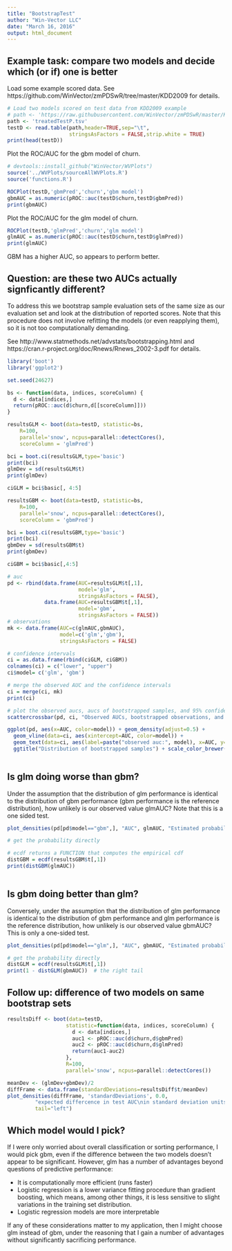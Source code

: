 ```yaml
---
title: "BootstrapTest"
author: "Win-Vector LLC"
date: "March 16, 2016"
output: html_document
---
```


## Example task: compare two models and decide which (or if) one is better

Load some example scored data.  See https://github.com/WinVector/zmPDSwR/tree/master/KDD2009 for details.

```r
# Load two models scored on test data from KDD2009 example
# path <- 'https://raw.githubusercontent.com/WinVector/zmPDSwR/master/KDD2009/treatedTestP.tsv'
path <- 'treatedTestP.tsv'
testD <- read.table(path,header=TRUE,sep="\t",
                    stringsAsFactors = FALSE,strip.white = TRUE)
print(head(testD))
```

Plot the ROC/AUC for the gbm model of churn.

```r
# devtools::install_github("WinVector/WVPlots")
source('../WVPlots/sourceAllWVPlots.R')
source('functions.R')

ROCPlot(testD,'gbmPred','churn','gbm model')
gbmAUC = as.numeric(pROC::auc(testD$churn,testD$gbmPred))
print(gbmAUC)
```

Plot the ROC/AUC for the glm model of churn.

```r
ROCPlot(testD,'glmPred','churn','glm model')
glmAUC = as.numeric(pROC::auc(testD$churn,testD$glmPred))
print(glmAUC)
```


GBM has a higher AUC, so appears to perform better.

## Question: are these two AUCs actually signficantly different?

To address this we bootstrap sample evaluation sets of the same size as our
evaluation set and look at the distribution of reported scores. Note that this procedure 
does not involve refitting the models (or even reapplying them), so 
it is not too computationally demanding.

See http://www.statmethods.net/advstats/bootstrapping.html and 
https://cran.r-project.org/doc/Rnews/Rnews_2002-3.pdf for details.

```r
library('boot')
library('ggplot2')

set.seed(24627)

bs <- function(data, indices, scoreColumn) {
  d <- data[indices,]
  return(pROC::auc(d$churn,d[[scoreColumn]]))
}

resultsGLM <- boot(data=testD, statistic=bs, 
  	R=100,
  	parallel='snow', ncpus=parallel::detectCores(),
  	scoreColumn = 'glmPred')

bci = boot.ci(resultsGLM,type='basic')
print(bci)
glmDev = sd(resultsGLM$t)
print(glmDev)

ciGLM = bci$basic[, 4:5]

resultsGBM <- boot(data=testD, statistic=bs, 
  	R=100,
  	parallel='snow', ncpus=parallel::detectCores(),
  	scoreColumn = 'gbmPred')

bci = boot.ci(resultsGBM,type='basic')
print(bci)
gbmDev = sd(resultsGBM$t)
print(gbmDev)

ciGBM = bci$basic[,4:5]

# auc
pd <- rbind(data.frame(AUC=resultsGLM$t[,1],
                       model='glm',
                       stringsAsFactors = FALSE),
            data.frame(AUC=resultsGBM$t[,1],
                       model='gbm',
                       stringsAsFactors = FALSE))
# observations
mk <- data.frame(AUC=c(glmAUC,gbmAUC),
                 model=c('glm','gbm'),
                 stringsAsFactors = FALSE)

# confidence intervals
ci = as.data.frame(rbind(ciGLM, ciGBM)) 
colnames(ci) = c("lower", "upper")
ci$model= c('glm', 'gbm')

# merge the observed AUC and the confidence intervals
ci = merge(ci, mk)
print(ci)

# plot the observed aucs, aucs of bootstrapped samples, and 95% confidence interval
scattercrossbar(pd, ci, "Observed AUCs, bootstrapped observations, and 95% confidence intervals")

ggplot(pd, aes(x=AUC, color=model)) + geom_density(adjust=0.5) + 
  geom_vline(data=ci, aes(xintercept=AUC, color=model)) +
  geom_text(data=ci, aes(label=paste("observed auc:", model), x=AUC, y=1), hjust="outward", size=5, show.legend=FALSE) + 
  ggtitle("Distribution of bootstrapped samples") + scale_color_brewer(palette="Dark2")
                                                                              

```

## Is glm doing worse than gbm?

Under the assumption that the distribution of glm performance is identical 
to the distribution of gbm performance (gbm performance is the reference
distribution), how unlikely is our observed value glmAUC? Note that this is a one sided test.

```r

plot_densities(pd[pd$model=="gbm",], "AUC", glmAUC, "Estimated probability of observing GBM auc less than observed GLM auc")

# get the probability directly

# ecdf returns a FUNCTION that computes the empirical cdf 
distGBM = ecdf(resultsGBM$t[,1])
print(distGBM(glmAUC))
 
```

## Is gbm doing better than glm?

Conversely, under the assumption that the distribution of glm performance is identical 
to the distribution of gbm performance and glm performance is the reference
distribution, how unlikely is our observed value gbmAUC? This is only a one-sided test.

```r

plot_densities(pd[pd$model=="glm",], "AUC", gbmAUC, "Estimated probability of observing GLM auc greater than observed GBM auc", tail="right")

# get the probability directly
distGLM = ecdf(resultsGLM$t[,1])
print(1 - distGLM(gbmAUC))  # the right tail
```


## Follow up: difference of two models on same bootstrap sets

```r
resultsDiff <- boot(data=testD,
                   statistic=function(data, indices, scoreColumn) {
                     d <- data[indices,]
                     auc1 <- pROC::auc(d$churn,d$gbmPred)
                     auc2 <- pROC::auc(d$churn,d$glmPred)
                     return(auc1-auc2)
                   },
                   R=100,
                   parallel='snow', ncpus=parallel::detectCores())

meanDev <- (glmDev+gbmDev)/2
diffFrame <- data.frame(standardDeviations=resultsDiff$t/meanDev)
plot_densities(diffFrame, 'standardDeviations', 0.0, 
         "expected differcence in test AUC\nin standard deviation units",
         tail="left")
```

## Which model would I pick?

If I were only worried about overall classification or sorting performance, I would pick gbm, even if the difference between the two models doesn't appear to be significant. However, glm has a number of advantages beyond questions of predictive performance: 

* It is computationally more efficient (runs faster)
* Logistic regression is a lower variance fitting procedure than gradient boosting, which means, among other things, it is less sensitive to slight variations in the training set distribution. 
* Logistic regression models are more interpretable

If any of these considerations matter to my application, then I might choose glm instead of gbm, under the reasoning that I gain a number of advantages without significantly sacrificing performance.




